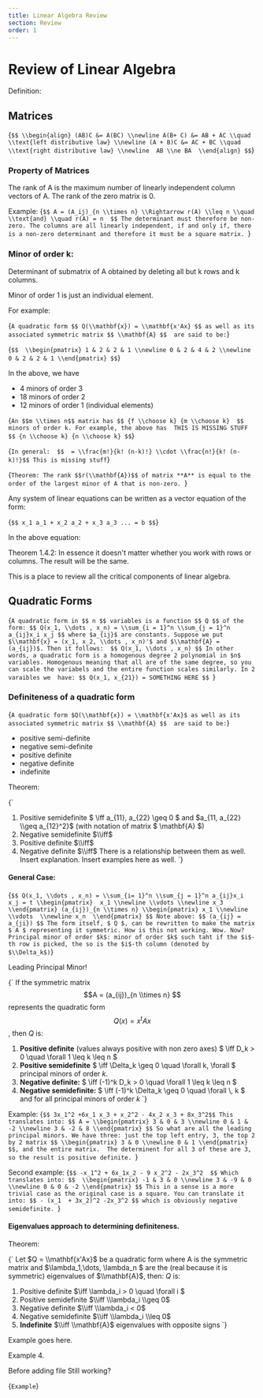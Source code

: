 ```yaml
---
title: Linear Algebra Review
section: Review
order: 1
---
```



# Review of Linear Algebra

Definition:

## Matrices

<Katex>{`
$$
\\begin{align}
   (AB)C &= A(BC) \\newline
   A(B+ C) &= AB + AC \\quad \\text{left distributive law} \\newline
   (A + B)C &= AC + BC \\quad \\text{right distributive law} \\newline 
   AB \\ne BA 
\\end{align}
$$
`}</Katex>




### Property of Matrices



The rank of A is the maximum number of linearly independent column vectors of A. The rank of the zero matrix is 0. 

Example:
<Katex>{`
$$
A = (A_ij)_{n \\times n} \\Rightarrow r(A) \\leq n \\quad \\text{and} \\quad r(A) = n 
$$
The determinant must therefore be non-zero. The columns are all linearly independent, if and only if, there is a non-zero determinant and therefore it must be a square matrix. 
`}</Katex>

### Minor of order k:
Determinant of submatrix of A obtained by deleting all but k rows and k columns. 

Minor of order 1 is just an individual element. 

For example:

<Katex>{`
A quadratic form $$ Q(\\mathbf{x}) = \\mathbf{x'Ax} $$ as well as its associated symmetric matrix $$ \\mathbf{A} $$  are said to be:
`}</Katex>

<Katex>{`
$$ 
\\begin{pmatrix}
1 & 2 & 2 & 1 \\newline
0 & 2 & 4 & 2 \\newline
0 & 2 & 2 & 1
\\end{pmatrix}
$$
`}</Katex>

In the above, we have
- 4 minors of order 3
- 18 minors of order 2
- 12 minors of order 1 (individual elements)

<Katex>{`
An $$m \\times n$$ matrix has $$ {f \\choose k} {m \\choose k}  $$ minors of order k. For example, the above has  THIS IS MISSING STUFF 
$$
{n \\choose k} {n \\choose k}
$$
`}</Katex>



<Katex>{`
In general: 
$$  = \\frac{m!}{k! (n-k)!} \\cdot \\frac{n!}{k! (n-k)!}$$ This is missing stuff
`}</Katex>





<Katex>{`
Theorem: The rank $$r(\\mathbf{A})$$ of matrix **A** is equal to the order of the largest minor of A that is non-zero. 
`}</Katex>



Any system of linear equations can be written as a vector equation of the form:


<Katex>{`
$$
x_1 a_1 + x_2 a_2 + x_3 a_3 ... = b
$$
`}</Katex>


In the above equation:


Theorem 1.4.2: 
In essence it doesn't matter whether you work with rows or columns. The result will be the same. 






This is a place to review all the critical components of linear algebra.

## Quadratic Forms
<Katex>{`
A quadratic form in $$ n $$ variables is a function $$ Q $$ of the form:
$$
Q(x_1, \\dots , x_n) = \\sum_{i = 1}^n \\sum_{j = 1}^n a_{ij}x_i x_j
$$
where $a_{ij}$ are constants. Suppose we put $\\mathbf{x} = (x_1, x_2, \\dots , x_n)'$ and $\\mathbf{A} = (a_{ij})$. Then it follows: 
$$
Q(x_1, \\dots , x_n)
$$
In other words, a quadratic form is a homogenous degree 2 polynomial in $n$ variables. Homogenous meaning that all are of the same degree, so you can scale the variabels and the entire function scales similarly. In 2 varaibles we  have:
$$
Q(x_1, x_{21}) = SOMETHING HERE
$$ 
`}</Katex>

### Definiteness of a quadratic form

<Katex>{`
A quadratic form $Q(\\mathbf{x}) = \\mathbf{x'Ax}$ as well as its associated symmetric matrix $$ \\mathbf{A} $$  are said to be:
`}</Katex>

- positive semi-definite
- negative semi-definite
- positive definite
- negative definite
- indefinite

Theorem:

<Katex>{`
1) Positive semidefinite $ \\iff a_{11}, a_{22} \\geq 0 $ and $a_{11, a_{22} \\geq a_{12}^2}$ (with notation of matrix $ \\mathbf{A} $)
2) Negative semidefinite $\\iff$
3) Positive definite $\\iff$
4) Negative definite $\\iff$
There is a relationship between them as well. Insert explanation. Insert examples here as well. 
`}</Katex>

#### General Case:

<Katex>{`
$$
Q(x_1, \\dots , x_n) = \\sum_{i= 1}^n \\sum_{j = 1}^n a_{ij}x_i x_j = t \\begin{pmatrix} 
x_1 \\newline
\\vdots \\newline
x_3
\\end{pmatrix} (a_{ij})_{n \\times n} \\begin{pmatrix}
x_1 \\newline
\\vdots  \\newline
x_n 
\\end{pmatrix}
$$
Note above: $$ (a_{ij} = a_{ji}) $$
The form itself, $ Q $, can be rewritten to make the matrix  $ A $ representing it symmetric. How is this not working. Wow. Now?
Principal minor of order $k$: minor of order $k$ such taht if the $i$-th row is picked, the so is the $i$-th column (denoted by $\\Delta_k$)
`}</Katex>

Leading Principal Minor!

<Katex>{`
If the symmetric matrix $$A = (a_{ij})_{n \\times n} $$ represents the quadratic form $$ Q(x) = x^t A x $$, then $Q$ is:
1) **Positive definite** (values always positive with non zero axes) $ \\iff D_k > 0 \\quad  \\forall 1 \\leq k \\leq n $
2) **Positive semidefinite** $ \\iff \\Delta_k \\geq 0 \\quad \\forall k, \\forall $ principal minors of order $k$. 
3) **Negative definite:** $ \\iff (-1)^k D_k > 0 \\quad \\forall 1 \\leq k \\leq n $
4) **Negative semidefinite:** $ \\iff (-1)^k \\Delta_k \\geq 0 \\quad \\forall \\, k $ and for all principal minors of order $k$
`}</Katex>

Example:
<Katex>{`
$$ 3x_1^2 +6x_1 x_3 + x_2^2 - 4x_2 x_3 + 8x_3^2$$
This translates into:
$$
A = \\begin{pmatrix}
3 & 0 & 3 \\newline
0 & 1 & -2 \\newline
3 & -2 & 8
\\end{pmatrix}
$$
So what are all the leading principal minors. We have three: just the top left entry, 3, the top 2 by 2 matrix $$ \\begin{pmatrix} 3 & 0 \\newline 0 & 1 \\end{pmatrix} $$, and the entire matrix. 
The determinent for all 3 of these are 3, so the result is positive definite. 
`}</Katex>

Second example:
<Katex>{`
$$
-x_1^2 + 6x_1x_2 - 9 x_2^2 - 2x_3^2 
$$
Which translates into:
$$ 
\\begin{pmatrix}
-1 & 3 & 0 \\newline
3 & -9 & 0 \\newline
0 & 0 & -2
\\end{pmatrix}
$$
This in a sense is a more trivial case as the original case is a square. You can translate it into: $$ - (x_1  + 3x_2)^2 -2x_3^2 $$ which is obviously negative semidefinite. 
`}</Katex>

#### Eigenvalues approach to determining definiteness. 
Theorem:

<Katex>{`
Let $Q = \\mathbf{x'Ax}$ be a quadratic form where A is the symmetric matrix and $\\lambda_1,\\dots, \\lambda_n $ are the (real because it is symmetric) eigenvalues of $\\mathbf{A}$, then: $Q$ is:
1) Positive definite $\\iff \\lambda_i > 0 \\quad \\forall i $
2) Positive semidefinite $\\iff \\lambda_i \\geq 0$
3) Negative definite $\\iff \\lambda_i < 0$
4) Negative semidefinite $\\iff \\lambda_i \\leq 0$
5) **Indefinite** $\\iff \\mathbf{A}$ eigenvalues with opposite signs 
`}</Katex>

Example goes here.

Example 4. 



Before adding file Still working? 

<Katex>{`
Example
`}</Katex>
